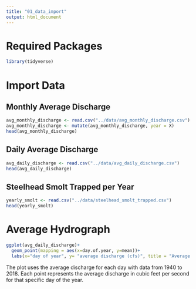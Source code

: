 ```yaml
---
title: "01_data_import"
output: html_document
---
```

# Required Packages

```r
library(tidyverse)
```


# Import Data


## Monthly Average Discharge

```r
avg_monthly_discharge <- read.csv("../data/avg_monthly_discharge.csv")
avg_monthly_discharge <- mutate(avg_monthly_discharge, year = X)
head(avg_monthly_discharge)
```


## Daily Average Discharge

```r
avg_daily_discharge <- read.csv("../data/avg_daily_discharge.csv")
head(avg_daily_discharge)
```


## Steelhead Smolt Trapped per Year

```r
yearly_smolt <- read.csv("../data/steelhead_smolt_trapped.csv")
head(yearly_smolt)
```


# Average Hydrograph

```r
ggplot(avg_daily_discharge)+
  geom_point(mapping = aes(x=day.of.year, y=mean))+
  labs(x="day of year", y= "average discharge (cfs)", title = "Average Annual Hydrograph")
```

The plot uses the average discharge for each day with data from 1940 to 2018. Each point represents the average discharge in cubic feet per second for that specific day of the year.